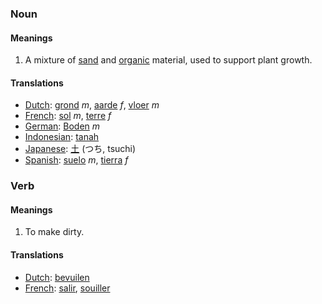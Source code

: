 ===Noun===
====Meanings====
#A mixture of [[sand]] and [[organic]] material, used to support plant growth.
====Translations====
*[[Dutch]]: [[grond]] ''m'', [[aarde]] ''f'', [[vloer]] ''m''
*[[French]]: [[sol]] ''m'', [[terre]] ''f''
*[[German]]: [[Boden]] ''m''
*[[Indonesian]]: [[tanah]]
*[[Japanese]]: [[土]] (つち, tsuchi)
*[[Spanish]]: [[suelo]] ''m'', [[tierra]] ''f''

===Verb===
====Meanings====
#To make dirty.
====Translations====
*[[Dutch]]: [[bevuilen]]
*[[French]]: [[salir]], [[souiller]]